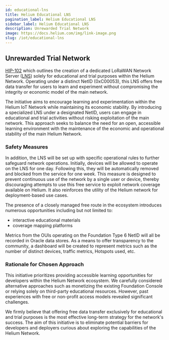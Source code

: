 ```yaml
---
id: educational-lns
title: Helium Educational LNS
pagination_label: Helium Educational LNS
sidebar_label: Helium Educational LNS
description: Unrewarded Trial Network
image: https://docs.helium.com/img/link-image.png
slug: /iot/educational-lns
---
```


## Unrewarded Trial Network

[HIP-102](https://github.com/helium/HIP/blob/main/0102-helium-educational-lns.md) which outlines the
creation of a dedicated LoRaWAN Network Server ([LNS](/iot/lorawan-network-servers)) solely for
educational and trial purposes within the Helium Network. Operating under a distinct NetID (0xC00053),
this LNS offers free data transfer for users to learn and experiment without compromising the
integrity or economic model of the main network.

The initiative aims to encourage learning and experimentation within the Helium IoT Network while
maintaining its economic stability. By introducing a specialized LNS under a designated NetID, users
can engage in educational and trial activities without risking exploitation of the main network. This
approach seeks to balance the need for an open, accessible learning environment with the maintenance
of the economic and operational stability of the main Helium Network.

### Safety Measures

In addition, the LNS will be set up with specific operational rules to further safeguard network
operations. Initially, devices will be allowed to operate on the LNS for one day. Following this,
they will be automatically removed and blocked from the service for one week. This measure is designed
to prevent continuous use of the network by a single user or device, thereby discouraging attempts
to use this free service to exploit network coverage available on Helium. It also reinforces the
utility of the Helium network for deployment-based use cases.

The presence of a closely managed free route in the ecosystem introduces numerous opportunities
including but not limited to: 
- interactive educational materials
- coverage mapping platforms

Metrics from the OUIs operating on the Foundation Type 6 NetID will all be recorded in Oracle data
stores. As a means to offer transparency to the community, a dashboard will be created to represent
metrics such as the number of distinct devices, traffic metrics, Hotspots used, etc.

### Rationale for Chosen Approach

This initiative prioritizes providing accessible learning opportunities for developers within the 
Helium Network ecosystem. We carefully considered alternative approaches such as monetizing the existing 
Foundation Console or relying solely on third-party educational resources. However, past experiences 
with free or non-profit access models revealed significant challenges. 

We firmly believe that offering free data transfer exclusively for educational and trial purposes
is the most effective long-term strategy for the network's success. The aim of this initiative is to
eliminate potential barriers for developers and deployers curious about exploring the capabilities 
of the Helium Network.